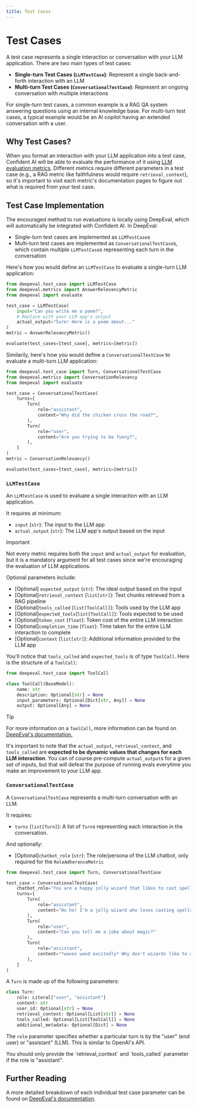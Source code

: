 ```yaml
---
title: Test Cases
---
```



# Test Cases

A test case represents a single interaction or conversation with your LLM application. There are two main types of test cases:

- **Single-turn Test Cases (`LLMTestCase`)**: Represent a single back-and-forth interaction with an LLM
- **Multi-turn Test Cases (`ConversationalTestCase`)**: Represent an ongoing conversation with multiple interactions

For single-turn test cases, a common example is a RAG QA system answering questions using an internal knowledge base. For multi-turn test cases, a typical example would be an AI copilot having an extended conversation with a user.

## Why Test Cases?

When you format an interaction with your LLM application into a test case, Confident AI will be able to evaluate the performance of it using [LLM evaluation metrics](/concepts/metrics). Different metrics require different parameters in a test case (e.g., a RAG metric like faithfulness would require `retrieval_context`), so it's important to visit each metric's documentation pages to figure out what is required from your test case.

## Test Case Implementation

The encouraged method to run evaluations is locally using DeepEval, which will automatically be integrated with Confident AI. In DeepEval:

- Single-turn test cases are implemented as `LLMTestCase`s
- Multi-turn test cases are implemented as `ConversationalTestCase`s, which contain multiple `LLMTestCase`s representing each turn in the conversation

Here's how you would define an `LLMTestCase` to evaluate a single-turn LLM application:

```python filename="main.py" showLineNumbers copy
from deepeval.test_case import LLMTestCase
from deepeval.metrics import AnswerRelevancyMetric
from deepeval import evaluate

test_case = LLMTestCase(
    input="Can you write me a poem?",
    # Replace with your LLM app's output
    actual_output="Sure! Here is a poem about..."
)
metric = AnswerRelevancyMetric()

evaluate(test_cases=[test_case], metrics=[metric])
```

Similarily, here's how you would define a `ConversationalTestCase` to evaluate a multi-turn LLM application:

```python filename="main.py" showLineNumbers copy
from deepeval.test_case import Turn, ConversationalTestCase
from deepeval.metrics import ConversationRelevancy
from deepeval import evaluate

test_case = ConversationalTestCase(
    turns=[
        Turn(
            role="assistant",
            content="Why did the chicken cross the road?",
        ),
        Turn(
            role="user",
            content="Are you trying to be funny?",
        ),
    ]
)
metric = ConversationRelevancy()

evaluate(test_cases=[test_case], metrics=[metric])
```

### `LLMTestCase`

An `LLMTestCase` is used to evaluate a single interaction with an LLM application.

<ImageDisplayer
  src="https://confident-docs.s3.us-east-1.amazonaws.com/concepts:llm-test-case.svg"
  alt="LLM Test Case Architecture"
  title="LLM Test Case Architecture"
/>

It requires at minimum:

- `input` (`str`): The input to the LLM app
- `actual_output` (`str`): The LLM app's output based on the input

> [!IMPORTANT]
>
> Not every metric requires both the `input` and `actual_output` for evaluation, but it is a mandatory argument for all test cases since we're encouraging the evaluation of LLM applications.

Optional parameters include:

- [Optional] `expected_output` (`str`): The ideal output based on the input
- [Optional]`retrieval_context` (`list[str]`): Text chunks retrieved from a RAG pipeline
- [Optional]`tools_called` (`list[ToolCall]`): Tools used by the LLM app
- [Optional]`expected_tools`(`list[ToolCall]`): Tools expected to be used
- [Optional]`token_cost` (`float`): Token cost of the entire LLM interaction
- [Optional]`completion_time` (`float`): Time taken for the entire LLM interaction to complete
- [Optional]`context` (`list[str]`): Additional information provided to the LLM app

You'll notice that `tools_called` and `expected_tools` is of type `ToolCall`. Here is the structure of a `ToolCall`:

```python showLineNumbers copy
from deepeval.test_case import ToolCall

class ToolCall(BaseModel):
    name: str
    description: Optional[str] = None
    input_parameters: Optional[Dict[str, Any]] = None
    output: Optional[Any] = None
```

> [!TIP]
>
> For more information on a `ToolCall`, more information can be found on [DeepEval's documentation.](https://deepeval.com/docs/evaluation-test-cases#tools-called)

It's important to note that the `actual_output`, `retrieval_context`, and `tools_called` are **expected to be dynamic values that changes for each LLM interaction**. You can of course pre-compute `actual_output`s for a given set of inputs, but that will defeat the purpose of running evals everytime you make an improvement to your LLM app.

### `ConversationalTestCase`

A `ConversationalTestCase` represents a multi-turn conversation with an LLM.

<ImageDisplayer
  src="https://confident-docs.s3.us-east-1.amazonaws.com/concepts:conversational-test-case.svg"
  alt="Conversational Test Case Architecture"
  title="Conversational Test Case Architecture"
/>

It requires:

- `turns` (`list[Turn]`): A list of `Turn`s representing each interaction in the conversation.

And optionally:

- [Optional]`chatbot_role` (`str`): The role/persona of the LLM chatbot, only required for the `RoleAdherenceMetric`

```python showLineNumbers copy
from deepeval.test_case import Turn, ConversationalTestCase

test_case = ConversationalTestCase(
    chatbot_role="You are a happy jolly wizard that likes to cast spells and tell jokes",
    turns=[
        Turn(
            role="assistant",
            content="Ho ho! I'm a jolly wizard who loves casting spells and telling magical jokes! What can I do for you today, my friend?"
        ),
        Turn(
            role="user",
            content="Can you tell me a joke about magic?"
        ),
        Turn(
            role="assistant",
            content="*waves wand excitedly* Why don't wizards like to argue? Because they don't want to get into a spell-ing contest! *chuckles and sparkles shoot from wand* Get it? Spell-ing? Oh, I do love a good magical pun!"
        ),
    ]
)
```

A `Turn` is made up of the following parameters:

```python
class Turn:
    role: Literal["user", "assistant"]
    content: str
    user_id: Optional[str] = None
    retrieval_context: Optional[List[str]] = None
    tools_called: Optional[List[ToolCall]] = None
    additional_metadata: Optional[Dict] = None
```

The `role` parameter specifies whether a particular turn is by the "user" (end user) or "assistant" (LLM). This is similar to OpenAI's API.

<Callout type="info">
You should only provide the `retrieval_context` and `tools_called` parameter if the role is "assistant".
</Callout>

## Further Reading

A more detailed breakdown of each individual test case parameter can be found on [DeepEval's documentation](https://deepeval.com/docs/evaluation-test-cases).
